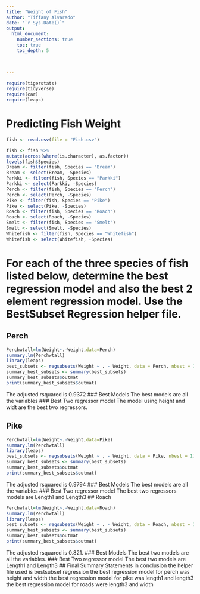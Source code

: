 ```yaml
---
title: "Weight of Fish"
author: "Tiffany Alvarado"
date: "`r Sys.Date()`"  
output: 
  html_document:
    number_sections: true
    toc: true
    toc_depth: 5

 
    
---
```



```r
require(tigerstats)
require(tidyverse)
require(car)
require(leaps)
```

# Predicting Fish Weight
```r
fish <- read.csv(file = "Fish.csv")
```

```r
 
fish <- fish %>%
mutate(across(where(is.character), as.factor))
levels(fish$Species)
Bream <- filter(fish, Species == "Bream")
Bream <- select(Bream, -Species) 
Parkki <- filter(fish, Species == "Parkki")
Parkki <- select(Parkki, -Species) 
Perch <- filter(fish, Species == "Perch")
Perch <- select(Perch, -Species) 
Pike <- filter(fish, Species == "Pike")
Pike <- select(Pike, -Species) 
Roach <- filter(fish, Species == "Roach")
Roach <- select(Roach, -Species) 
Smelt <- filter(fish, Species == "Smelt")
Smelt <- select(Smelt, -Species) 
Whitefish <- filter(fish, Species == "Whitefish")
Whitefish <- select(Whitefish, -Species) 
```

# For each of the three species of fish listed below, determine the best regression model and also the best 2 element regression model. Use the BestSubset Regression helper file.


## Perch

```r
Perchwtall=lm(Weight~.-Weight,data=Perch)
summary.lm(Perchwtall)
library(leaps)
best_subsets <- regsubsets(Weight ~ . - Weight, data = Perch, nbest = 1)
summary_best_subsets <- summary(best_subsets)
summary_best_subsets$outmat
print(summary_best_subsets$outmat)
```
The adjusted rsquared is 0.9372
### Best Models
The best models are all the variables 
### Best Two regressor model
The model using height and widt are the best two regressors.

## Pike

```r
Perchwtall=lm(Weight~.-Weight,data=Pike)
summary.lm(Perchwtall)
library(leaps)
best_subsets <- regsubsets(Weight ~ . - Weight, data = Pike, nbest = 1)
summary_best_subsets <- summary(best_subsets)
summary_best_subsets$outmat
print(summary_best_subsets$outmat)
```

The adjusted rsquared is 0.9794
### Best Models
The best models are all the variables
### Best Two regressor model
The best two regressors models are Length1 and Length3
## Roach

```r
Perchwtall=lm(Weight~.-Weight,data=Roach)
summary.lm(Perchwtall)
library(leaps)
best_subsets <- regsubsets(Weight ~ . - Weight, data = Roach, nbest = 1)
summary_best_subsets <- summary(best_subsets)
summary_best_subsets$outmat
print(summary_best_subsets$outmat)
```
The adjusted rsquared is 0.821.
### Best Models
The best two models are all the variables.
### Best Two regressor model
The best two models are Length1 and Length3
## Final Summary Statements
in conclusion the helper file used is bestsubset regression the best regression model for perch was height and width the best regression model for pike was length1 and length3 the best regression model for roads were length3 and width